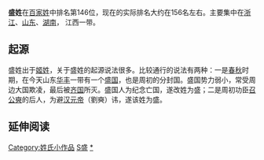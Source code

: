 {{unreferenced|time=2019-02-08T10:15:01+00:00}}
{{姓氏
|姓氏=盛
|拼音=Shèng
|南京官話=shen<sup>4</sup>
|中国大陆=Sheng
|台湾=Sheng
|香港=Shing
|澳门=Seng
|新加坡=
|马来西亚=Cheng/Shang
|泰国=Sae-Seng
|越南=Thạnh
|韩国=
|反切=
|同音字=
|堂号=
|郡望=[[汝南郡|汝南郡]]
}}

'''盛姓'''在[[百家姓|百家姓]]中排名第146位，现在的实际排名大约在156名左右。主要集中在[[浙江|浙江]]、[[山东|山东]]、[[湖南|湖南]]， 江西一带。

== 起源 ==
盛姓出于[[姬姓|姬姓]]，关于盛姓的起源说法很多。比较通行的说法有两种：一是[[春秋时期|春秋]]时期，在今天山东[[华丰|华丰]]一带有一个[[盛国|盛国]]，也是周初的分封国。盛国势力弱小，常受周边大国欺凌，最后被[[齐国|齐国]]所灭。盛国人为纪念亡国，遂改姓为盛；二是周初功臣[[姬奭|召公奭]]的后人，为避[[汉元帝|汉元帝]]（劉奭）讳，遂该姓为盛。

== 延伸阅读 ==
{{Wikisource further reading}}

{{中國首一百個姓氏}}
{{姓氏小作品}}

[[Category:姓氏小作品|Category:姓氏小作品]]
[[Category:漢姓|S盛]]
[[Category:盛姓|*]]